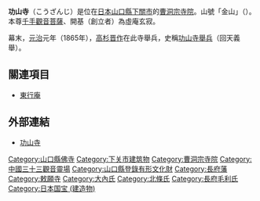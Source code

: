 {{日本寺院
| name = 功山寺
| img = File:Kozanji Temple (Shimonoseki).JPG
| img_capt = 佛殿（國寶）
| image_width = 260
| nihongo = 功山寺
| hiragana = こうざんじ
| romaji = Kōzan-ji
| location = [[山口縣|山口縣]][[下關市|下關市]]長府川端1丁目2-3
| sangou = 金山
| section = [[曹洞宗|曹洞宗]]
| god = [[千手觀音菩薩|千手觀音菩薩]]
| found_year = [[嘉曆|嘉曆]]2年（1327年）
| founder = [[虛庵玄寂|虛庵玄寂]]（開基）
| official_name = 
| alias = 
| struct = 
| title = [[中國三十三觀音靈場|中國三十三觀音靈場]]19番<br />[[山陽花之寺二十四寺|山陽花之寺二十四寺]]9番
| cultural_collection = 佛殿（國寶）<br/>地藏菩薩半跏像（縣指定）他
}}
'''功山寺'''（こうざんじ）是位在[[日本|日本]][[山口縣|山口縣]][[下關市|下關市]]的[[曹洞宗|曹洞宗]][[寺院|寺院]]。山號「金山」（{{lang|ja|きんざん}}）。本尊[[千手觀音菩薩|千手觀音菩薩]]、開基（創立者）為虛庵玄寂。

幕末，[[元治|元治]]元年（1865年），[[高杉晋作|高杉晋作]]在此寺舉兵，史稱[[功山寺舉兵|功山寺舉兵]]（回天義舉）。

== 關連項目 ==
*[[東行庵|東行庵]]

== 外部連結 ==
* [http://www.npweb.com/kouzanji/ 功山寺]{{Wayback|url=http://www.npweb.com/kouzanji/ |date=20110629123824 }}
{{Commonscat|Kōzan-ji (Shimonoseki)}}

{{Coord|33.976988|130.961739|format=dms|display=title|type:landmark_region:JP}}
{{DEFAULTSORT:Kozanji}}
[[Category:山口縣佛寺|Category:山口縣佛寺]]
[[Category:下关市建筑物|Category:下关市建筑物]]
[[Category:曹洞宗寺院|Category:曹洞宗寺院]]
[[Category:中國三十三觀音靈場|Category:中國三十三觀音靈場]]
[[Category:山口縣登錄有形文化財|Category:山口縣登錄有形文化財]]
[[Category:長府藩|Category:長府藩]]
[[Category:敕願寺|Category:敕願寺]]
[[Category:大內氏|Category:大內氏]]
[[Category:北條氏|Category:北條氏]]
[[Category:長府毛利氏|Category:長府毛利氏]]
[[Category:日本国宝_(建造物)|Category:日本国宝 (建造物)]]